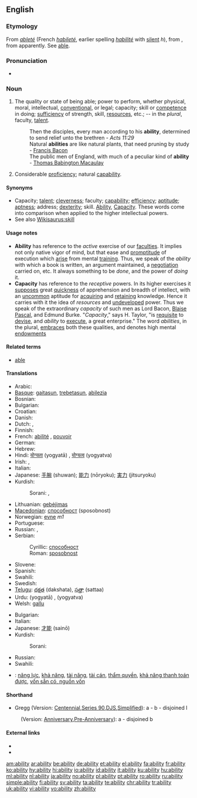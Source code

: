 {{also|-ability}}

==English==
{{wikipedia|dab=ability}}

===Etymology===
From {{etyl|fro}} ''[[ableté]]'' (French ''[[habileté]]'', earlier spelling ''[[habilité]]'' with [[silent]] ''h''), from {{etyl|la}} {{term|habilitas||[[aptitude]], ability}}, from {{term|habilis||apt, able}} apparently.  See [[able]].

===Pronunciation===
* {{audio|en-us-ability.ogg|Audio (US)}}

===Noun===
{{en-noun|abilit|ies}}

# The quality or state of being able; power to perform, whether physical, moral, intellectual, [[conventional]], or legal; capacity; skill or [[competence]] in doing; [[sufficiency]] of strength, skill, [[resources]], etc.; -- in the ''plural'', faculty, [[talent]].
#: Then the disciples, every man according to his '''ability''', determined to send relief unto the brethren - ''Acts 11:29''
#: Natural '''abilities''' are like natural plants, that need pruning by study - [[w:Francis Bacon|Francis Bacon]]
#: The public men of England, with much of a peculiar kind of '''ability''' - [[w:Thomas Babington Macaulay|Thomas Babington Macaulay]]
# Considerable [[proficiency]]; natural [[capability]].

====Synonyms====
* Capacity; [[talent]]; [[cleverness]]; faculty; [[capability]]; [[efficiency]]; [[aptitude]]; [[aptness]]; address; [[dexterity]]; skill. [[ability|Ability]], [[capacity|Capacity]]. These words come into comparison when applied to the higher intellectual powers.
* See also [[Wikisaurus:skill]]

====Usage notes====
* '''Ability''' has reference to the ''active'' exercise of our [[faculties]]. It implies not only native vigor of mind, but that ease and [[promptitude]] of execution which [[arise]] from mental [[training]]. Thus, we speak of the ''ability'' with which a book is written, an argument maintained, a [[negotiation]] carried on, etc. It always something to be ''done'', and the power of ''doing'' it.
* '''Capacity''' has reference to the ''receptive'' powers. In its higher exercises it [[suppose]]s great [[quickness]] of apprehension and breadth of intellect, with an [[uncommon]] aptitude for [[acquiring]] and [[retaining]] knowledge. Hence it carries with it the idea of ''resources'' and [[undeveloped]] power. Thus we speak of the extraordinary ''capacity'' of such men as Lord Bacon, [[Blaise]] [[Pascal]], and Edmund Burke. "''Capacity''," says H. Taylor, "is [[requisite]] to [[devise]], and ''ability'' to [[execute]], a great enterprise." The word ''abilities'', in the plural, [[embraces]] both these qualities, and denotes high mental [[endowments]]

====Related terms====
* [[able]]

====Translations====
{{trans-top|quality or state of being able}}
* Arabic: {{Arab|[[القدرة]]}}
* [[Basque]]: [[gaitasun]], [[trebetasun]], [[abilezia]]
* Bosnian: {{t-|bs|sposobnost|f}}
* Bulgarian: {{t|bg|вещина, кадърност, ловкост|sc=Cyrl}}
* Croatian: {{t-|hr|sposobnost|f}}
* Danish: {{t-|da|evne|c}}
* Dutch: {{t+|nl|vaardigheid}}, {{t+|nl|vermogen}}
* Finnish: {{t+|fi|kyky}}
* French: [[abilité]] {{f}}, [[pouvoir]] {{m}}
* German: {{t+|de|Fähigkeit|f}}
* Hebrew: {{he-link|יכולת|yakhólet}} {{f}}
* Hindi: [[योग्यता]] (yogyatā) {{f}}, [[योग्यत्व]] (yogyatva) {{m}}
* Irish: {{t-|ga|ábaltacht|f|xs=Irish}}, {{t-|ga|cumas|m|xs=Irish}}
* Italian: {{t+|it|abilità|f}}
* Japanese: [[手腕]] (shuwan); [[能力]] (nōryoku); [[実力]] (jitsuryoku)
* Kurdish:
*: Sorani: {{t|ku|ده‌ره‌قه‌ت|tr=daraqat|sc=ku-Arab}}, {{t|ku|له‌ده‌س هاتن|tr=ladas hAtin|sc=ku-Arab}}
{{trans-mid}}
* Lithuanian: [[gebėjimas]] {{m}}
* [[Macedonian]]: [[способност]] (sposobnost)
* Norwegian: [[evne]] ''m1''
* Portuguese: {{t+|pt|habilidade}}
* Russian: {{t+|ru|возможность|f|tr=vozmóžnost'|sc=Cyrl}}, {{t+|ru|способность|f|tr=sposóbnost'|sc=Cyrl}}
* Serbian:
*: Cyrillic: [[способност]] {{f}}
*: Roman: [[sposobnost]] {{f}}
* Slovene: {{t-|sl|zmožnost|f}}
* Spanish: {{t-|es|habilidad|f}}
* Swahili: {{t|sw|uwezo}}
* Swedish: {{t+|sv|förmåga|c}}
* [[Telugu]]: [[దక్షత]] (dakshata), [[సత్తా]] (sattaa)
* Urdu: {{ur-Arab|[[یوگیتا]]}} (yogyatā) {{f}}, {{ur-Arab|[[یوگیتو]]}} (yogyatva) {{m}}
* Welsh: [[gallu]]
{{trans-bottom}}

{{trans-top|natural capability}}
* Bulgarian: {{t|bg|способност, умение, дарба|sc=Cyrl}}
* Italian: {{t|it|capacità|f}}
* Japanese: [[才能]] (sainō)
* Kurdish:
*: Sorani: {{t|ku|توانا|tr=twAnA|sc=ku-Arab}}
{{trans-mid}}
* Russian: {{t+|ru|способность|f|tr=sposóbnost'|sc=Cyrl}}
* Swahili: {{t|sw|uwezo}}
{{trans-bottom}}

{{checktrans-top}}
* {{ttbc|Vietnamese}}: [[năng lực]], [[khả năng]], [[tài năng]], [[tài cán]], [[thẩm quyền]], [[khả năng thanh toán được]], [[vốn sẵn có, nguồn vốn]]
{{trans-bottom}}

====Shorthand====
* Gregg (Version: [http://en.wikipedia.org/wiki/Gregg_Shorthand#Centennial_Gregg_Shorthand Centennial],[http://en.wikipedia.org/wiki/Gregg_Shorthand#Series_90_Gregg_Shorthand  Series 90],[http://en.wikipedia.org/wiki/Gregg_Shorthand#Diamond_Jubilee_Gregg_Shorthand  DJS],[http://en.wikipedia.org/wiki/Gregg_Shorthand#Simplified_Gregg_Shorthand Simplified]): a - b - disjoined l
: (Version: [http://en.wikipedia.org/wiki/Gregg_Shorthand#Anniversary_Gregg_Shorthand Anniversary],[http://en.wikipedia.org/wiki/Gregg_Shorthand#Pre-Anniversary_Gregg_Shorthand Pre-Anniversary]): a - disjoined b

====External links====
* {{R:Webster 1913}}
* {{R:Century 1911}}

[[am:ability]]
[[ar:ability]]
[[be:ability]]
[[de:ability]]
[[et:ability]]
[[el:ability]]
[[fa:ability]]
[[fr:ability]]
[[ko:ability]]
[[hy:ability]]
[[hi:ability]]
[[io:ability]]
[[id:ability]]
[[it:ability]]
[[ku:ability]]
[[hu:ability]]
[[ml:ability]]
[[nl:ability]]
[[ja:ability]]
[[no:ability]]
[[pl:ability]]
[[pt:ability]]
[[ro:ability]]
[[ru:ability]]
[[simple:ability]]
[[fi:ability]]
[[sv:ability]]
[[ta:ability]]
[[te:ability]]
[[chr:ability]]
[[tr:ability]]
[[uk:ability]]
[[vi:ability]]
[[vo:ability]]
[[zh:ability]]